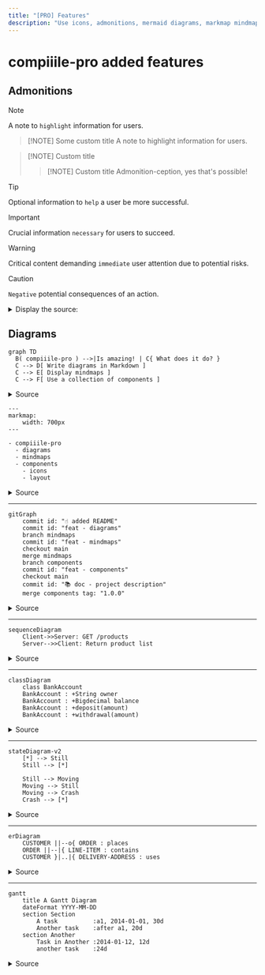 ```yaml
---
title: "[PRO] Features"
description: "Use icons, admonitions, mermaid diagrams, markmap mindmaps in Markdow thanks to compiiile-pro."
---
```


# compiiile-pro added features <Icon name="star" />

## Admonitions

> [!NOTE]
> A note to `highlight` information for users.

> [!NOTE] Some custom title
> A note to highlight information for users.

> [!NOTE] Custom title
>
> > [!NOTE] Custom title
> > Admonition-ception, yes that's possible!

> [!TIP]
> Optional information to `help` a user be more successful.

> [!IMPORTANT]
> Crucial information `necessary` for users to succeed.

> [!WARNING]
> Critical content demanding `immediate` user attention due to potential risks.

> [!CAUTION]
> `Negative` potential consequences of an action.

<details>
    <summary>Display the source:</summary>

    ```md
    > [!NOTE]
    > A note to `highlight` information for users.

    > [!NOTE] Some custom title
    > A note to highlight information for users.

    > [!NOTE] Custom title
    >
    > > [!NOTE] Custom title
    > > Admonition-ception, yes that's possible!

    > [!TIP]
    > Optional information to `help` a user be more successful.

    > [!IMPORTANT]
    > Crucial information `necessary` for users to succeed.

    > [!WARNING]
    > Critical content demanding `immediate` user attention due to potential risks.

    > [!CAUTION]
    > `Negative` potential consequences of an action.
    ```

</details>

## Diagrams

```mermaid
graph TD
  B( compiiile-pro ) -->|Is amazing! | C{ What does it do? }
  C --> D[ Write diagrams in Markdown ]
  C --> E[ Display mindmaps ]
  C --> F[ Use a collection of components ]
```

<details>
    <summary>Source</summary>

    ````md
        ```mermaid
        graph TD
        B( compiiile-pro ) -->|Is amazing! | C{ What does it do? }
        C --> D[ Write diagrams in Markdown ]
        C --> E[ Display mindmaps ]
        C --> F[ Use a collection of components ]
        ```
    ````

</details>

```markmap
---
markmap:
    width: 700px
---

- compiiile-pro
  - diagrams
  - mindmaps
  - components
    - icons
    - layout
```

<details>
    <summary>Source</summary>

    ````md
    ```markmap
    ---
    markmap:
    width: 700px
    ---

    - compiiile-pro
        - diagrams
        - mindmaps
        - components
            - icons
            - layout
    ```
    ````

</details>

---

```mermaid
gitGraph
    commit id: "☝️ added README"
    commit id: "feat - diagrams"
    branch mindmaps
    commit id: "feat - mindmaps"
    checkout main
    merge mindmaps
    branch components
    commit id: "feat - components"
    checkout main
    commit id: "📚 doc - project description"
    merge components tag: "1.0.0"
```

<details>
    <summary>Source</summary>

    ````md
    ```mermaid
    gitGraph
    commit id: "☝️ added README"
    commit id: "feat - diagrams"
    branch mindmaps
    commit id: "feat - mindmaps"
    checkout main
    merge mindmaps
    branch components
    commit id: "feat - components"
    checkout main
    commit id: "📚 doc - project description"
    merge components tag: "1.0.0"
    ```
    ````

</details>

---

```mermaid
sequenceDiagram
    Client->>Server: GET /products
    Server-->>Client: Return product list
```

<details>
    <summary>Source</summary>

    ````md
    ```mermaid
    sequenceDiagram
    Client->>Server: GET /products
    Server-->>Client: Return product list
    ```
    ````

</details>

---

```mermaid
classDiagram
    class BankAccount
    BankAccount : +String owner
    BankAccount : +Bigdecimal balance
    BankAccount : +deposit(amount)
    BankAccount : +withdrawal(amount)
```

<details>
    <summary>Source</summary>

    ````md
    ```mermaid
    classDiagram
    class BankAccount
    BankAccount : +String owner
    BankAccount : +Bigdecimal balance
    BankAccount : +deposit(amount)
    BankAccount : +withdrawal(amount)
    ```
    ````

</details>

---

```mermaid
stateDiagram-v2
    [*] --> Still
    Still --> [*]

    Still --> Moving
    Moving --> Still
    Moving --> Crash
    Crash --> [*]
```

<details>
    <summary>Source</summary>

    ````md
    ```mermaid
    stateDiagram-v2
    [*] --> Still
    Still --> [*]

    Still --> Moving
    Moving --> Still
    Moving --> Crash
    Crash --> [*]
    ```
    ````

</details>

---

```mermaid
erDiagram
    CUSTOMER ||--o{ ORDER : places
    ORDER ||--|{ LINE-ITEM : contains
    CUSTOMER }|..|{ DELIVERY-ADDRESS : uses
```

<details>
    <summary>Source</summary>

    ````md
    ```mermaid
    erDiagram
    CUSTOMER ||--o{ ORDER : places
    ORDER ||--|{ LINE-ITEM : contains
    CUSTOMER }|..|{ DELIVERY-ADDRESS : uses
    ```
    ````

</details>

---

```mermaid
gantt
    title A Gantt Diagram
    dateFormat YYYY-MM-DD
    section Section
        A task          :a1, 2014-01-01, 30d
        Another task    :after a1, 20d
    section Another
        Task in Another :2014-01-12, 12d
        another task    :24d
```

<details>
    <summary>Source</summary>

    ````md

`````mermaid
 gantt
     title A Gantt Diagram
     dateFormat YYYY-MM-DD
     section Section
         A task          :a1, 2014-01-01, 30d
         Another task    :after a1, 20d
     section Another
         Task in Another :2014-01-12, 12d
         another task    :24d
 ```
 ````
</details>

---

```mermaid
pie title Pets adopted by volunteers
 "Dogs" : 386
 "Cats" : 85
 "Rats" : 15
`````

<details>
    <summary>Source</summary>

    ````md

`````mermaid
 pie title Pets adopted by volunteers
     "Dogs" : 386
     "Cats" : 85
     "Rats" : 15
 ```
 ````
</details>

---

```mermaid
quadrantChart
 title Reach and engagement of campaigns
 x-axis Low Reach --> High Reach
 y-axis Low Engagement --> High Engagement
 quadrant-1 We should expand
 quadrant-2 Need to promote
 quadrant-3 Re-evaluate
 quadrant-4 May be improved
 Campaign A: [0.3, 0.6]
 Campaign B: [0.45, 0.23]
 Campaign C: [0.57, 0.69]
 Campaign D: [0.78, 0.34]
 Campaign E: [0.40, 0.34]
 Campaign F: [0.35, 0.78]
`````

<details>
    <summary>Source</summary>

    ````md
    ```mermaid
    quadrantChart
        title Reach and engagement of campaigns
        x-axis Low Reach --> High Reach
        y-axis Low Engagement --> High Engagement
        quadrant-1 We should expand
        quadrant-2 Need to promote
        quadrant-3 Re-evaluate
        quadrant-4 May be improved
        Campaign A: [0.3, 0.6]
        Campaign B: [0.45, 0.23]
        Campaign C: [0.57, 0.69]
        Campaign D: [0.78, 0.34]
        Campaign E: [0.40, 0.34]
        Campaign F: [0.35, 0.78]
    ```
    ````

</details>

---

```mermaid
xychart-beta
    title "Sales Revenue"
    x-axis [jan, feb, mar, apr, may, jun, jul, aug, sep, oct, nov, dec]
    y-axis "Revenue (in $)" 4000 --> 11000
    bar [5000, 6000, 7500, 8200, 9500, 10500, 11000, 10200, 9200, 8500, 7000, 6000]
    line [5000, 6000, 7500, 8200, 9500, 10500, 11000, 10200, 9200, 8500, 7000, 6000]
```

<details>
    <summary>Source</summary>

    ````md
    ```mermaid
    xychart-beta
        title "Sales Revenue"
        x-axis [jan, feb, mar, apr, may, jun, jul, aug, sep, oct, nov, dec]
        y-axis "Revenue (in $)" 4000 --> 11000
        bar [5000, 6000, 7500, 8200, 9500, 10500, 11000, 10200, 9200, 8500, 7000, 6000]
        line [5000, 6000, 7500, 8200, 9500, 10500, 11000, 10200, 9200, 8500, 7000, 6000]
    ```
    ````

</details>

---

```mermaid
timeline
    title History of Social Media Platform
    2002 : LinkedIn
    2004 : Facebook
         : Google
    2005 : Youtube
    2006 : Twitter
```

<details>
    <summary>Source</summary>

    ````md
    ```mermaid
    timeline
        title History of Social Media Platform
        2002 : LinkedIn
        2004 : Facebook
             : Google
        2005 : Youtube
        2006 : Twitter
    ```
    ````

</details>

---

```d2
direction: right

costumes: {
  shape: sql_table
  id: int {constraint: primary_key}
  silliness: int
  monster: int
  last_updated: timestamp
}

monsters: {
  shape: sql_table
  id: int {constraint: primary_key}
  movie: string
  weight: int
  last_updated: timestamp
}

costumes.monster -> monsters.id
costumes.style.border-radius: 4
monsters.style.border-radius: 4

style: {
  fill: "#eeeeee"
}
```

<details>
    <summary>Source</summary>

    ````md
    ```d2
    direction: right

    costumes: {
        shape: sql_table
        id: int {constraint: primary_key}
        silliness: int
        monster: int
        last_updated: timestamp
    }

    monsters: {
        shape: sql_table
        id: int {constraint: primary_key}
        movie: string
        weight: int
        last_updated: timestamp
    }

    costumes.monster -> monsters.id
    costumes.style.border-radius: 4
    monsters.style.border-radius: 4

    style: {
        fill: "#eeeeee"
    }
    ```
    ````

</details>

## Code blocks

Code block all have a copy content button with the pro version. The file type will be displayed, and you can also display a custom filename:

```bash filename="script.sh"
yarn dev
```

```bash
yarn add @compiiile/compiiile-pro
```

````mdx
```bash filename="script.sh"
yarn dev
```

```bash
yarn add @compiiile/compiiile-pro
```
````

## Components

Components are usable in `mdx` files without importing them.

### Icon

The `Icon` component is used to display an icon from the PhosphorIcons library. The icon name has to be passed in the `name` prop.

> Some blockquote with an icon <Icon name="github-logo" />

```mdx
> Some blockquote with an icon <Icon name="github-logo" />
```

You can also use icons in regular Markdown files (not `mdx`) by using the `i` tag with appropriate classes: `<i class="ph ph-smiley"></i>`

In Vue components, you can use the following syntax to dynamically import the icon you want: `<i-ph-user />`

### CGrid

The `CGrid` component allows you to use a grid layout (very useful for slides):

```mdx
<CGrid template="2 1" align="center">
    <div>
        # Title

        Lorem ipsum dolor sit amet, consectetur adipiscing elit, sed do eiusmod tempor incididunt ut labore et dolore magna aliqua. Ut enim ad minim veniam, quis nostrud exercitation ullamco laboris nisi ut aliquip ex ea commodo consequat. Duis aute irure dolor in reprehenderit in voluptate velit esse cillum dolore eu fugiat nulla pariatur. From [xodnnhm](https://giphy.com/xodnnhm).
    </div>

    ![](https://media.giphy.com/media/v1.Y2lkPTc5MGI3NjExdDI1d2lybmoycXA5NTQ1Y2N5Y3ZhOXVuYWxxcmh5MHJvMDdsbWdvcyZlcD12MV9pbnRlcm5hbF9naWZfYnlfaWQmY3Q9Zw/SKT9pS2jJ3J7lrn51E/giphy-downsized-large.gif)

</CGrid>
```

-   The `template` prop works just like the `grid-template-columns` CSS property, you can omit the `fr` unit, it will be processed automatically.
    -   `template="1 1"` will make 2 columns of equal width
    -   `template="2 1"` will make 2 columns with the first one using 2/3 width
-   You can vertically align items with the `align` prop, working like the `align-items` CSS property.
-   You can specify the gap between components with the `gap` prop (defaults to `40px`)

### CCard

The `CCard` component can be used as a traditional card or a link.

-   The `title` and `description` slots can be used for traditional cards
-   To get it to work as a link, just provide a Markdown link as default slot, and specify a hint text if needed with the `hintText` prop

<CGrid gap="20px" template="1 1">
    <CCard hintText="Go to the specific page">
        [Some link](./3-pro-installation.md)
    </CCard>

    <CCard>
        [Link (without hint)](./3-pro-installation.md)
    </CCard>

    <CCard>
        <span slot="title">Title</span>
        <span slot="description">Some description</span>
    </CCard>

</CGrid>

&nbsp;

<details>
    <summary>Source</summary>

    ````md
    <CGrid gap="20px" template="1 1">
        <CCard hintText="Go to the specific page">
            [Check compiiile-pro installation](./3-pro-installation.md)
        </CCard>

        <CCard>
            [Link (with hover hint)](./3-pro-installation.md)
        </CCard>

        <CCard>
            <span slot="title">Title</span>
            <span slot="description">Some description</span>
        </CCard>
    </CGrid>
    ````

</details>
